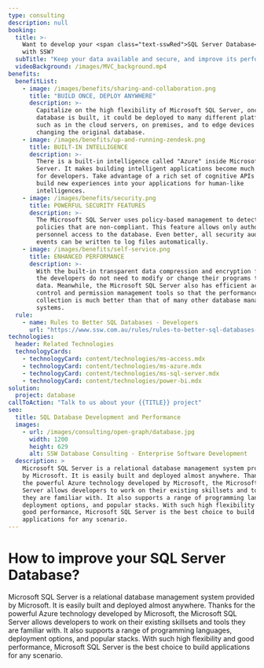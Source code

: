 ```yaml
---
type: consulting
description: null
booking:
  title: >-
    Want to develop your <span class="text-sswRed">SQL Server Database</span>
    with SSW?
  subTitle: "Keep your data available and secure, and improve its performance."
  videoBackground: /images/MVC_background.mp4
benefits:
  benefitList:
    - image: /images/benefits/sharing-and-collaboration.png
      title: "BUILD ONCE, DEPLOY ANYWHERE"
      description: >-
        Capitalize on the high flexibility of Microsoft SQL Server, once the
        database is built, it could be deployed to many different platforms,
        such as in the cloud servers, on premises, and to edge devices without
        changing the original database.
    - image: /images/benefits/up-and-running-zendesk.png
      title: BUILT-IN INTELLIGENCE
      description: >-
        There is a built-in intelligence called "Azure" inside Microsoft SQL
        Server. It makes building intelligent applications become much easier
        for developers. Take advantage of a rich set of cognitive APIs to easily
        build new experiences into your applications for human-like
        intelligences.
    - image: /images/benefits/security.png
      title: POWERFUL SECURITY FEATURES
      description: >-
        The Microsoft SQL Server uses policy-based management to detect security
        policies that are non-compliant. This feature allows only authorized
        personnel access to the database. Even better, all security audits and
        events can be written to log files automatically.
    - image: /images/benefits/self-service.png
      title: ENHANCED PERFORMANCE
      description: >-
        With the built-in transparent data compression and encryption features,
        the developers do not need to modify or change their programs to encrypt
        data. Meanwhile, the Microsoft SQL Server also has efficient access
        control and permission management tools so that the performance of data
        collection is much better than that of many other database management
        systems.
  rule:
    - name: Rules to Better SQL Databases - Developers
      url: "https://www.ssw.com.au/rules/rules-to-better-sql-databases-developers"
technologies:
  header: Related Technologies
  technologyCards:
    - technologyCard: content/technologies/ms-access.mdx
    - technologyCard: content/technologies/ms-azure.mdx
    - technologyCard: content/technologies/ms-sql-server.mdx
    - technologyCard: content/technologies/power-bi.mdx
solution:
  project: database
callToAction: "Talk to us about your {{TITLE}} project"
seo:
  title: SQL Database Development and Performance
  images:
    - url: /images/consulting/open-graph/database.jpg
      width: 1200
      height: 629
      alt: SSW Database Consulting - Enterprise Software Development
  description: >
    Microsoft SQL Server is a relational database management system provided 
    by Microsoft. It is easily built and deployed almost anywhere. Thanks for 
    the powerful Azure technology developed by Microsoft, the Microsoft SQL 
    Server allows developers to work on their existing skillsets and tools 
    they are familiar with. It also supports a range of programming languages, 
    deployment options, and popular stacks. With such high flexibility and 
    good performance, Microsoft SQL Server is the best choice to build 
    applications for any scenario.
---
```


# How to improve your **SQL Server Database**?

<VideoEmbed url="https://www.youtube.com/watch?v=fnLk-I2Xl1I" />

Microsoft SQL Server is a relational database management system provided by Microsoft. It is easily built and deployed almost anywhere. Thanks for the powerful Azure technology developed by Microsoft, the Microsoft SQL Server allows developers to work on their existing skillsets and tools they are familiar with. It also supports a range of programming languages, deployment options, and popular stacks. With such high flexibility and good performance, Microsoft SQL Server is the best choice to build applications for any scenario.
